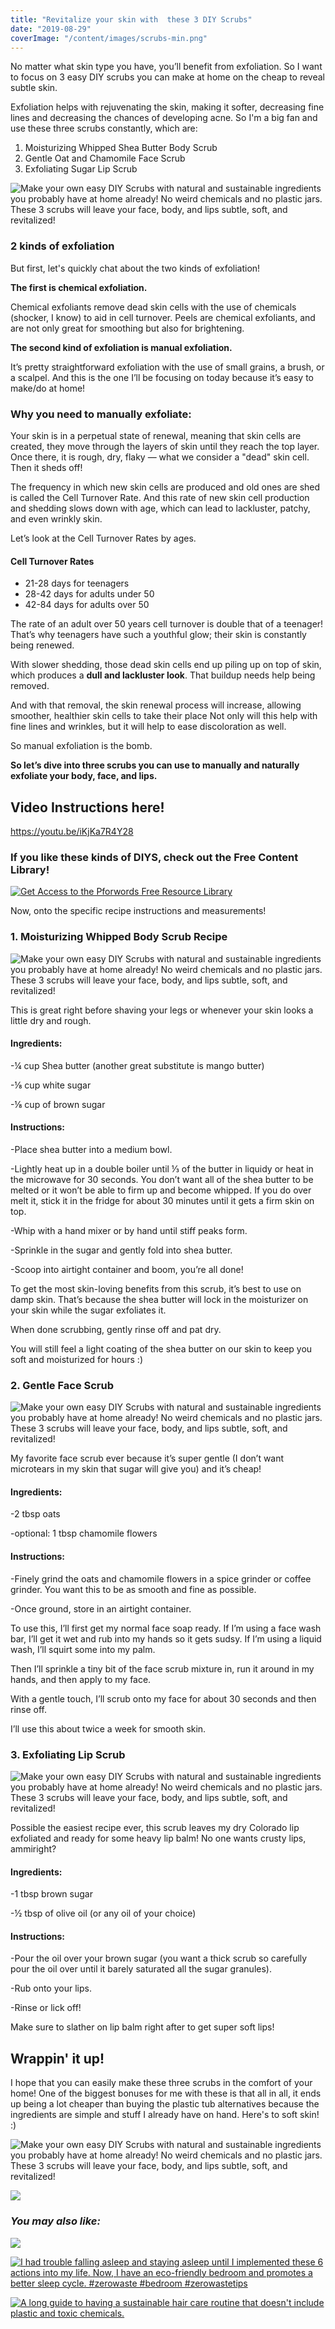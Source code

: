 ```yaml
---
title: "Revitalize your skin with  these 3 DIY Scrubs"
date: "2019-08-29"
coverImage: "/content/images/scrubs-min.png"
---
```


No matter what skin type you have, you’ll benefit from exfoliation. So I want to focus on 3 easy DIY scrubs you can make at home on the cheap to reveal subtle skin.

Exfoliation helps with rejuvenating the skin, making it softer, decreasing fine lines and decreasing the chances of developing acne. So I'm a big fan and use these three scrubs constantly, which are:

1. Moisturizing Whipped Shea Butter Body Scrub
2. Gentle Oat and Chamomile Face Scrub
3. Exfoliating Sugar Lip Scrub

![Make your own easy DIY Scrubs with natural and sustainable ingredients you probably have at home already! No weird chemicals and no plastic jars. These 3 scrubs will leave your face, body, and lips subtle, soft, and revitalized! ](images/scrubs-min-1024x690.png)

### 2 kinds of exfoliation

But first, let's quickly chat about the two kinds of exfoliation!

**The first is chemical exfoliation.**

Chemical exfoliants remove dead skin cells with the use of chemicals (shocker, I know) to aid in cell turnover. Peels are chemical exfoliants, and are not only great for smoothing but also for brightening.

**The second kind of exfoliation is manual exfoliation.**

It’s pretty straightforward exfoliation with the use of small grains, a brush, or a scalpel. And this is the one I’ll be focusing on today because it’s easy to make/do at home!

### Why you need to manually exfoliate:

Your skin is in a perpetual state of renewal, meaning that skin cells are created, they move through the layers of skin until they reach the top layer. Once there, it is rough, dry, flaky — what we consider a "dead" skin cell. Then it sheds off!

The frequency in which new skin cells are produced and old ones are shed is called the Cell Turnover Rate. And this rate of new skin cell production and shedding slows down with age, which can lead to lackluster, patchy, and even wrinkly skin.

Let’s look at the Cell Turnover Rates by ages.

#### Cell Turnover Rates

- 21-28 days for teenagers
- 28-42 days for adults under 50
- 42-84 days for adults over 50

The rate of an adult over 50 years cell turnover is double that of a teenager! That’s why teenagers have such a youthful glow; their skin is constantly being renewed.

With slower shedding, those dead skin cells end up piling up on top of skin, which produces a **dull and lackluster look**. That buildup needs help being removed.

And with that removal, the skin renewal process will increase, allowing smoother, healthier skin cells to take their place Not only will this help with fine lines and wrinkles, but it will help to ease discoloration as well.

So manual exfoliation is the bomb.

**So let’s dive into three scrubs you can use to manually and naturally exfoliate your body, face, and lips.**

## Video Instructions here!

https://youtu.be/iKjKa7R4Y28

### If you like these kinds of DIYS, check out the Free Content Library!

[![Get Access to the Pforwords Free Resource Library](images/FREE-RESOURCE-LIBRARY-min.png)](https://mailchi.mp/be227f5f5cdc/freeresources)

Now, onto the specific recipe instructions and measurements!

### 1\. Moisturizing Whipped Body Scrub Recipe

![Make your own easy DIY Scrubs with natural and sustainable ingredients you probably have at home already! No weird chemicals and no plastic jars. These 3 scrubs will leave your face, body, and lips subtle, soft, and revitalized!](images/Whipped-Shea-Butter-Scrub-min-e1567095845603-1024x768.png)

This is great right before shaving your legs or whenever your skin looks a little dry and rough.

#### Ingredients:

\-¼ cup Shea butter (another great substitute is mango butter)

\-⅛ cup white sugar

\-⅛ cup of brown sugar

#### Instructions:

\-Place shea butter into a medium bowl.

\-Lightly heat up in a double boiler until ⅓ of the butter in liquidy or heat in the microwave for 30 seconds. You don’t want all of the shea butter to be melted or it won’t be able to firm up and become whipped. If you do over melt it, stick it in the fridge for about 30 minutes until it gets a firm skin on top.

\-Whip with a hand mixer or by hand until stiff peaks form.

\-Sprinkle in the sugar and gently fold into shea butter.

\-Scoop into airtight container and boom, you’re all done!

To get the most skin-loving benefits from this scrub, it’s best to use on damp skin. That’s because the shea butter will lock in the moisturizer on your skin while the sugar exfoliates it.

When done scrubbing, gently rinse off and pat dry.

You will still feel a light coating of the shea butter on our skin to keep you soft and moisturized for hours :)

### 2\. Gentle Face Scrub

![Make your own easy DIY Scrubs with natural and sustainable ingredients you probably have at home already! No weird chemicals and no plastic jars. These 3 scrubs will leave your face, body, and lips subtle, soft, and revitalized!](images/Face-Scrub-min-e1567096116990-1024x768.png)

My favorite face scrub ever because it’s super gentle (I don’t want microtears in my skin that sugar will give you) and it’s cheap!

#### Ingredients:

\-2 tbsp oats

\-optional: 1 tbsp chamomile flowers

#### Instructions:

\-Finely grind the oats and chamomile flowers in a spice grinder or coffee grinder. You want this to be as smooth and fine as possible.

\-Once ground, store in an airtight container.

To use this, I’ll first get my normal face soap ready. If I’m using a face wash bar, I’ll get it wet and rub into my hands so it gets sudsy. If I’m using a liquid wash, I’ll squirt some into my palm.

Then I’ll sprinkle a tiny bit of the face scrub mixture in, run it around in my hands, and then apply to my face.

With a gentle touch, I’ll scrub onto my face for about 30 seconds and then rinse off.

I’ll use this about twice a week for smooth skin.

### 3\. Exfoliating Lip Scrub

![Make your own easy DIY Scrubs with natural and sustainable ingredients you probably have at home already! No weird chemicals and no plastic jars. These 3 scrubs will leave your face, body, and lips subtle, soft, and revitalized!](images/Lip-Scrub-min-e1567096668426-1024x768.png)

Possible the easiest recipe ever, this scrub leaves my dry Colorado lip exfoliated and ready for some heavy lip balm! No one wants crusty lips, ammiright?

#### Ingredients:

\-1 tbsp brown sugar

\-½ tbsp of olive oil (or any oil of your choice)

#### Instructions:

\-Pour the oil over your brown sugar (you want a thick scrub so carefully pour the oil over until it barely saturated all the sugar granules).

\-Rub onto your lips.

\-Rinse or lick off!

Make sure to slather on lip balm right after to get super soft lips!

## Wrappin' it up!

I hope that you can easily make these three scrubs in the comfort of your home! One of the biggest bonuses for me with these is that all in all, it ends up being a lot cheaper than buying the plastic tub alternatives because the ingredients are simple and stuff I already have on hand. Here's to soft skin! :)

![Make your own easy DIY Scrubs with natural and sustainable ingredients you probably have at home already! No weird chemicals and no plastic jars. These 3 scrubs will leave your face, body, and lips subtle, soft, and revitalized!](images/DIY-SCRUBS-min-684x1024.png)

[![](images/GET-ACCESS-Bathroom-Checklist-1-min.png)](https://mailchi.mp/be227f5f5cdc/freeresources)

### _You may also like:_

[![](images/MAKE-UP-PIn-min-684x1024.png)](https://pforwords.com/sustainable-makeup-brands/)

[![I had trouble falling asleep and staying asleep until I implemented these 6 actions into my life. Now, I have an eco-friendly bedroom and promotes a better sleep cycle. #zerowaste #bedroom #zerowastetips](images/bedroom-3-min-684x1024.png)](https://pforwords.com/create-a-relaxing-bedroom-oasis-to-sleep-better/)

[![A long guide to having a sustainable hair care routine that doesn't include plastic and toxic chemicals.](images/hair-min-684x1024.png)](https://pforwords.com/hair-care-routine/)
